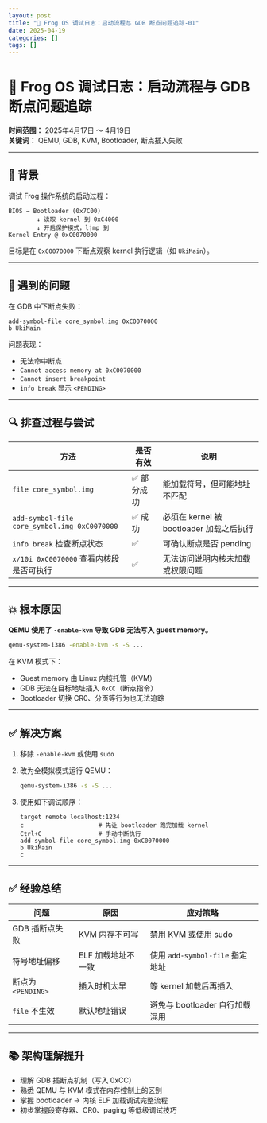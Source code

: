 ```yaml
---
layout: post
title: "🐸 Frog OS 调试日志：启动流程与 GDB 断点问题追踪-01"
date: 2025-04-19
categories: []
tags: []
---
```

# 🐸 Frog OS 调试日志：启动流程与 GDB 断点问题追踪

**时间范围：** 2025年4月17日 ～ 4月19日  
**关键词：** QEMU, GDB, KVM, Bootloader, 断点插入失败

---

## 🧠 背景

调试 Frog 操作系统的启动过程：

```text
BIOS → Bootloader (0x7C00)
        ↓ 读取 kernel 到 0xC4000
        ↓ 开启保护模式，ljmp 到
Kernel Entry @ 0xC0070000
```

目标是在 `0xC0070000` 下断点观察 kernel 执行逻辑（如 `UkiMain`）。

---

## 🐛 遇到的问题

在 GDB 中下断点失败：

```gdb
add-symbol-file core_symbol.img 0xC0070000
b UkiMain
```

问题表现：

- 无法命中断点
- `Cannot access memory at 0xC0070000`
- `Cannot insert breakpoint`
- `info break` 显示 `<PENDING>`

---

## 🔍 排查过程与尝试

| 方法 | 是否有效 | 说明 |
|------|----------|------|
| `file core_symbol.img` | ✅ 部分成功 | 能加载符号，但可能地址不匹配 |
| `add-symbol-file core_symbol.img 0xC0070000` | ✅ 成功 | 必须在 kernel 被 bootloader 加载之后执行 |
| `info break` 检查断点状态 | ✅ | 可确认断点是否 pending |
| `x/10i 0xC0070000` 查看内核段是否可执行 | ✅ | 无法访问说明内核未加载或权限问题 |

---

## 💥 根本原因

**QEMU 使用了 `-enable-kvm` 导致 GDB 无法写入 guest memory。**

```bash
qemu-system-i386 -enable-kvm -s -S ...
```

在 KVM 模式下：

- Guest memory 由 Linux 内核托管（KVM）
- GDB 无法在目标地址插入 `0xCC`（断点指令）
- Bootloader 切换 CR0、分页等行为也无法追踪

---

## ✅ 解决方案

1. 移除 `-enable-kvm` 或使用 `sudo`
2. 改为全模拟模式运行 QEMU：

   ```bash
   qemu-system-i386 -s -S ...
   ```

3. 使用如下调试顺序：

   ```gdb
   target remote localhost:1234
   c                     # 先让 bootloader 跑完加载 kernel
   Ctrl+C                # 手动中断执行
   add-symbol-file core_symbol.img 0xC0070000
   b UkiMain
   c
   ```

---

## ✅ 经验总结

| 问题 | 原因 | 应对策略 |
|------|------|-----------|
| GDB 插断点失败 | KVM 内存不可写 | 禁用 KVM 或使用 sudo |
| 符号地址偏移 | ELF 加载地址不一致 | 使用 `add-symbol-file` 指定地址 |
| 断点为 `<PENDING>` | 插入时机太早 | 等 kernel 加载后再插入 |
| `file` 不生效 | 默认地址错误 | 避免与 bootloader 自行加载混用 |

---

## 📚 架构理解提升

- 理解 GDB 插断点机制（写入 0xCC）
- 熟悉 QEMU 与 KVM 模式在内存控制上的区别
- 掌握 bootloader → 内核 ELF 加载调试完整流程
- 初步掌握段寄存器、CR0、paging 等低级调试技巧


